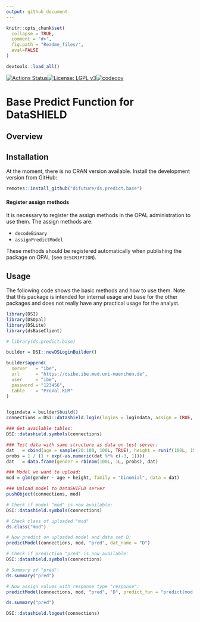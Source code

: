 ```yaml
---
output: github_document
---
```


<!-- README.md is generated from README.Rmd. Please edit that file -->

```r
knitr::opts_chunk$set(
  collapse = TRUE,
  comment = "#>",
  fig.path = "Readme_files/",
  eval=FALSE
)

devtools::load_all()
```

[![Actions Status](https://github.com/difuture/ds.predict.base/workflows/R-CMD-check/badge.svg)](https://github.com/difuture/ds.predict.base/actions)[![License: LGPL v3](https://img.shields.io/badge/License-LGPL%20v3-blue.svg)](https://www.gnu.org/licenses/lgpl-3.0)[![codecov](https://codecov.io/gh/difuture/ds.predict.base/branch/master/graph/badge.svg?token=OLIPLWDTN5)](https://codecov.io/gh/difuture/ds.predict.base)
<!--[![pipeline status](https://gitlab.lrz.de/difuture_analysegruppe/ds.predict.base/badges/master/pipeline.svg)](https://gitlab.lrz.de/difuture_analysegruppe/ds.predict.base/-/commits/master) [![coverage report](https://gitlab.lrz.de/difuture_analysegruppe/ds.predict.base/badges/master/coverage.svg)](https://gitlab.lrz.de/difuture_analysegruppe/ds.predict.base/-/commits/master)-->

# Base Predict Function for DataSHIELD

## Overview

## Installation

At the moment, there is no CRAN version available. Install the development version from GitHub:

```r
remotes::install_github("difuture/ds.predict.base")
```

#### Register assign methods

It is necessary to register the assign methods in the OPAL administration to use them. The assign methods are:

- `decodeBinary`
- `assignPredictModel`

These methods should be registered automatically when publishing the package on OPAL (see `DESCRIPTION`).

## Usage

The following code shows the basic methods and how to use them. Note that this package is intended for internal usage and base for the other packages and does not really have any practical usage for the analyst.

```r
library(DSI)
library(DSOpal)
library(DSLite)
library(dsBaseClient)

# library(ds.predict.base)

builder = DSI::newDSLoginBuilder()

builder$append(
  server   = "ibe",
  url      = "https://dsibe.ibe.med.uni-muenchen.de",
  user     = "ibe",
  password = "123456",
  table    = "ProVal.KUM"
)


logindata = builder$build()
connections = DSI::datashield.login(logins = logindata, assign = TRUE, symbol = "D", opts = list(ssl_verifyhost = 0, ssl_verifypeer=0))

### Get available tables:
DSI::datashield.symbols(connections)

### Test data with same structure as data on test server:
dat   = cbind(age = sample(20:100, 100L, TRUE), height = runif(100L, 150, 220))
probs = 1 / (1 + exp(-as.numeric(dat %*% c(-3, 1))))
dat   = data.frame(gender = rbinom(100L, 1L, probs), dat)

### Model we want to upload:
mod = glm(gender ~ age + height, family = "binomial", data = dat)

### Upload model to DataSHIELD server
pushObject(connections, mod)

# Check if model "mod" is now available:
DSI::datashield.symbols(connections)

# Check class of uploaded "mod"
ds.class("mod")

# Now predict on uploaded model and data set D:
predictModel(connections, mod, "pred", dat_name = "D")

# Check if prediction "pred" is now available:
DSI::datashield.symbols(connections)

# Summary of "pred":
ds.summary("pred")

# Now assign values with response type "response":
predictModel(connections, mod, "pred", "D", predict_fun = "predict(mod, newdata = D, type = 'response')")

ds.summary("pred")

DSI::datashield.logout(connections)
```

